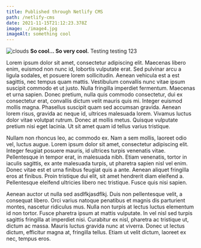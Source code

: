 ```yaml
---
title: Published through Netlify CMS
path: /netlify-cms
date: 2021-11-15T21:12:23.378Z
image: ./image4.jpg
imageAlt: something cool
---
```

![clouds](image4.jpg)
**So cool... So very cool.** Testing testing 123

Lorem ipsum dolor sit amet, consectetur adipiscing elit. Maecenas libero enim, euismod non nunc id, lobortis vulputate erat. Sed pulvinar arcu a ligula sodales, et posuere lorem sollicitudin. Aenean vehicula est a est sagittis, nec tempus quam mattis. Vestibulum convallis nunc vitae ipsum suscipit commodo et ut justo. Nulla fringilla imperdiet fermentum. Maecenas et urna sapien. Donec pretium, nulla quis commodo consectetur, dui ex consectetur erat, convallis dictum velit mauris quis mi. Integer euismod mollis magna. Phasellus suscipit quam sed accumsan gravida. Aenean lorem risus, gravida ac neque id, ultrices malesuada lorem. Vivamus luctus dolor vitae volutpat rutrum. Donec at mollis metus. Quisque vulputate pretium nisi eget lacinia. Ut sit amet quam id tellus varius tristique.

Nullam non rhoncus leo, ac commodo ex. Nam a sem mollis, laoreet odio vel, luctus augue. Lorem ipsum dolor sit amet, consectetur adipiscing elit. Integer feugiat posuere mauris, id ultrices turpis venenatis vitae. Pellentesque in tempor erat, in malesuada nibh. Etiam venenatis, tortor in iaculis sagittis, ex ante malesuada turpis, ut pharetra sapien nisl vel enim. Donec vitae est et urna finibus feugiat quis a ante. Aenean aliquet fringilla eros at finibus. Proin tristique dui elit, sit amet hendrerit diam eleifend a. Pellentesque eleifend ultricies libero nec tristique. Fusce quis nisi sapien.

Aenean auctor ut nulla sed asdlfkjasdflkj. Duis non pellentesque velit, a consequat libero. Orci varius natoque penatibus et magnis dis parturient montes, nascetur ridiculus mus. Nulla non turpis at lectus luctus elementum id non tortor. Fusce pharetra ipsum at mattis vulputate. In vel nisl sed turpis sagittis fringilla at imperdiet nisi. Curabitur ex nisl, pharetra ac tristique ut, dictum ac massa. Mauris luctus gravida nunc at viverra. Donec ut lectus dictum, efficitur magna at, fringilla tellus. Etiam ut velit dictum, laoreet ex nec, tempus eros.